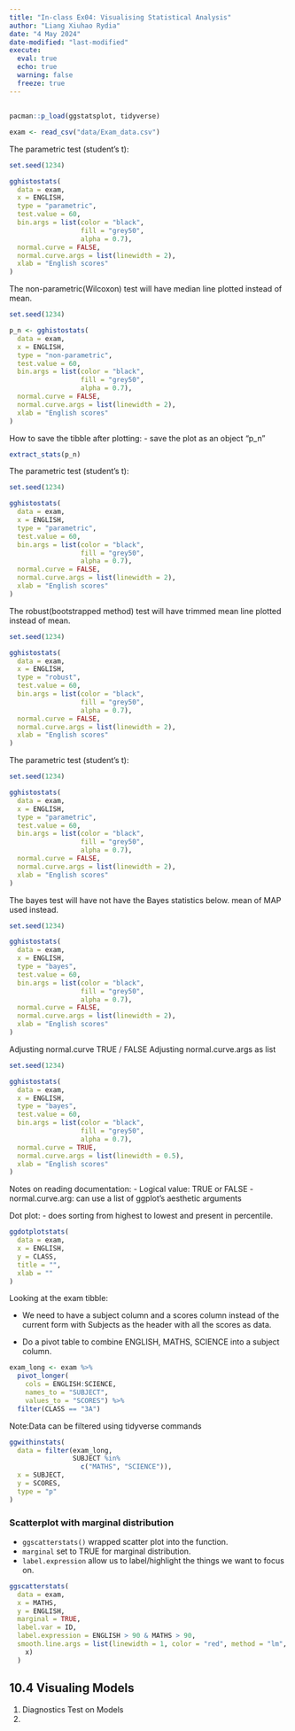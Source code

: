 ```yaml
---
title: "In-class Ex04: Visualising Statistical Analysis"
author: "Liang Xiuhao Rydia"
date: "4 May 2024"
date-modified: "last-modified"
execute: 
  eval: true
  echo: true
  warning: false
  freeze: true
---
```


## 

```r
pacman::p_load(ggstatsplot, tidyverse)
```

```r
exam <- read_csv("data/Exam_data.csv")
```

The parametric test (student's t):

```r
set.seed(1234)

gghistostats(
  data = exam,
  x = ENGLISH,
  type = "parametric",
  test.value = 60,
  bin.args = list(color = "black",
                  fill = "grey50",
                  alpha = 0.7),
  normal.curve = FALSE,
  normal.curve.args = list(linewidth = 2),
  xlab = "English scores"
)
```

The non-parametric(Wilcoxon) test will have median line plotted instead of mean.

```r
set.seed(1234)

p_n <- gghistostats(
  data = exam,
  x = ENGLISH,
  type = "non-parametric",
  test.value = 60,
  bin.args = list(color = "black",
                  fill = "grey50",
                  alpha = 0.7),
  normal.curve = FALSE,
  normal.curve.args = list(linewidth = 2),
  xlab = "English scores"
)
```

How to save the tibble after plotting: - save the plot as an object "p_n"

```r
extract_stats(p_n)
```

The parametric test (student's t):

```r
set.seed(1234)

gghistostats(
  data = exam,
  x = ENGLISH,
  type = "parametric",
  test.value = 60,
  bin.args = list(color = "black",
                  fill = "grey50",
                  alpha = 0.7),
  normal.curve = FALSE,
  normal.curve.args = list(linewidth = 2),
  xlab = "English scores"
)
```

The robust(bootstrapped method) test will have trimmed mean line plotted instead of mean.

```r
set.seed(1234)

gghistostats(
  data = exam,
  x = ENGLISH,
  type = "robust",
  test.value = 60,
  bin.args = list(color = "black",
                  fill = "grey50",
                  alpha = 0.7),
  normal.curve = FALSE,
  normal.curve.args = list(linewidth = 2),
  xlab = "English scores"
)
```

The parametric test (student's t):

```r
set.seed(1234)

gghistostats(
  data = exam,
  x = ENGLISH,
  type = "parametric",
  test.value = 60,
  bin.args = list(color = "black",
                  fill = "grey50",
                  alpha = 0.7),
  normal.curve = FALSE,
  normal.curve.args = list(linewidth = 2),
  xlab = "English scores"
)
```

The bayes test will have not have the Bayes statistics below. mean of MAP used instead.

```r
set.seed(1234)

gghistostats(
  data = exam,
  x = ENGLISH,
  type = "bayes",
  test.value = 60,
  bin.args = list(color = "black",
                  fill = "grey50",
                  alpha = 0.7),
  normal.curve = FALSE,
  normal.curve.args = list(linewidth = 2),
  xlab = "English scores"
)
```

Adjusting normal.curve TRUE / FALSE Adjusting normal.curve.args as list

```r
set.seed(1234)

gghistostats(
  data = exam,
  x = ENGLISH,
  type = "bayes",
  test.value = 60,
  bin.args = list(color = "black",
                  fill = "grey50",
                  alpha = 0.7),
  normal.curve = TRUE,
  normal.curve.args = list(linewidth = 0.5),
  xlab = "English scores"
)
```

Notes on reading documentation: - Logical value: TRUE or FALSE - normal.curve.arg: can use a list of ggplot's aesthetic arguments

Dot plot: - does sorting from highest to lowest and present in percentile.

```r
ggdotplotstats(
  data = exam,
  x = ENGLISH,
  y = CLASS,
  title = "",
  xlab = ""
)
```

Looking at the exam tibble:

-   We need to have a subject column and a scores column instead of the current form with Subjects as the header with all the scores as data.

-   Do a pivot table to combine ENGLISH, MATHS, SCIENCE into a subject column.

```r
exam_long <- exam %>%
  pivot_longer(
    cols = ENGLISH:SCIENCE,
    names_to = "SUBJECT",
    values_to = "SCORES") %>%
  filter(CLASS == "3A")
```

Note:Data can be filtered using tidyverse commands

```r
ggwithinstats(
  data = filter(exam_long,
                SUBJECT %in%
                  c("MATHS", "SCIENCE")),
  x = SUBJECT,
  y = SCORES,
  type = "p"
)
```

### Scatterplot with marginal distribution

-   `ggscatterstats()` wrapped scatter plot into the function.\
-   `marginal` set to TRUE for marginal distribution.\
-   `label.expression` allow us to label/highlight the things we want to focus on.\

```r
ggscatterstats(
  data = exam,
  x = MATHS,
  y = ENGLISH,
  marginal = TRUE,
  label.var = ID,
  label.expression = ENGLISH > 90 & MATHS > 90,
  smooth.line.args = list(linewidth = 1, color = "red", method = "lm", formula = y ~
    x)
  )
```



## 10.4 Visualing Models

1.    Diagnostics Test on Models\
2.    




















